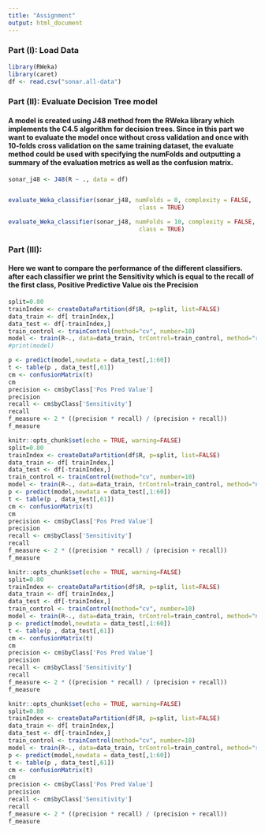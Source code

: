 ```yaml
---
title: "Assignment"
output: html_document
---
```


### Part (I): Load Data

```r
library(RWeka)
library(caret)
df <- read.csv("sonar.all-data")

```

### Part (II): Evaluate Decision Tree model
#### A model is created using J48 method from the RWeka library which implements the C4.5 algorithm for decision trees. Since in this part we want to evaluate the model once without cross validation and once with 10-folds cross validation on the same training dataset, the evaluate method could be used with specifying the numFolds and outputting a summary of the evaluation metrics as well as the confusion matrix.

```r
sonar_j48 <- J48(R ~ ., data = df)


evaluate_Weka_classifier(sonar_j48, numFolds = 0, complexity = FALSE, 
                                     class = TRUE)

evaluate_Weka_classifier(sonar_j48, numFolds = 10, complexity = FALSE, 
                                     class = TRUE)

```

### Part (III):
#### Here we want to compare the performance of the different classifiers. after each classifier we print the Sensitivity which is equal to the recall of the first class, Positive Predictive Value ois the Precision


```r
split=0.80
trainIndex <- createDataPartition(df$R, p=split, list=FALSE)
data_train <- df[ trainIndex,]
data_test <- df[-trainIndex,]
train_control <- trainControl(method="cv", number=10)
model <- train(R~., data=data_train, trControl=train_control, method="rf")
#print(model)

p <- predict(model,newdata = data_test[,1:60])
t <- table(p , data_test[,61])
cm <- confusionMatrix(t)
cm
precision <- cm$byClass['Pos Pred Value'] 
precision
recall <- cm$byClass['Sensitivity']
recall
f_measure <- 2 * ((precision * recall) / (precision + recall))
f_measure
```



```r
knitr::opts_chunk$set(echo = TRUE, warning=FALSE)
split=0.80
trainIndex <- createDataPartition(df$R, p=split, list=FALSE)
data_train <- df[ trainIndex,]
data_test <- df[-trainIndex,]
train_control <- trainControl(method="cv", number=10)
model <- train(R~., data=data_train, trControl=train_control, method="nb")
p <- predict(model,newdata = data_test[,1:60])
t <- table(p , data_test[,61])
cm <- confusionMatrix(t)
cm
precision <- cm$byClass['Pos Pred Value'] 
precision
recall <- cm$byClass['Sensitivity']
recall
f_measure <- 2 * ((precision * recall) / (precision + recall))
f_measure
```

```r
knitr::opts_chunk$set(echo = TRUE, warning=FALSE)
split=0.80
trainIndex <- createDataPartition(df$R, p=split, list=FALSE)
data_train <- df[ trainIndex,]
data_test <- df[-trainIndex,]
train_control <- trainControl(method="cv", number=10)
model <- train(R~., data=data_train, trControl=train_control, method="nnet")
p <- predict(model,newdata = data_test[,1:60])
t <- table(p , data_test[,61])
cm <- confusionMatrix(t)
cm
precision <- cm$byClass['Pos Pred Value'] 
precision
recall <- cm$byClass['Sensitivity']
recall
f_measure <- 2 * ((precision * recall) / (precision + recall))
f_measure
```

```r
knitr::opts_chunk$set(echo = TRUE, warning=FALSE)
split=0.80
trainIndex <- createDataPartition(df$R, p=split, list=FALSE)
data_train <- df[ trainIndex,]
data_test <- df[-trainIndex,]
train_control <- trainControl(method="cv", number=10)
model <- train(R~., data=data_train, trControl=train_control, method="svmLinear")
p <- predict(model,newdata = data_test[,1:60])
t <- table(p , data_test[,61])
cm <- confusionMatrix(t)
cm
precision <- cm$byClass['Pos Pred Value'] 
precision
recall <- cm$byClass['Sensitivity']
recall
f_measure <- 2 * ((precision * recall) / (precision + recall))
f_measure
```


